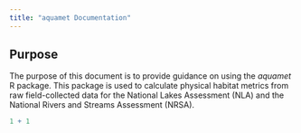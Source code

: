 ---
title: "aquamet Documentation"
---

## Purpose

The purpose of this document is to provide guidance on using the *aquamet* R package. This package is used to calculate physical habitat metrics from raw field-collected data for the National Lakes Assessment (NLA) and the National Rivers and Streams Assessment (NRSA).

```{r}
1 + 1
```
